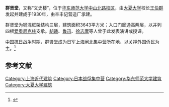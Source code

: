 {{文物保护单位
| 级别 = 市县级
|市/县名 = 普陀区
| 名称 = 大夏大学旧址
|子项 = 群贤堂
| 图片 = [[File:East_China_Normal_University_-_Putuo_campus_3.jpg|210px]]
| 编号 = 
| 分类 = 近现代重要史迹及代表性建筑
| 时代 = 民国 1930年代
| 所在 = [[上海市|上海市]][[普陀区_(上海市)|普陀区]][[中山北路_(上海)|中山北路]]3663号
| 登录 = 2011年<ref>{{Cite web|url=http://www.shpt.gov.cn/wenhuaju/gk-fawen/20171109/275924.html|title=关于印发《普陀区现有各等级文物保护单位（点）名录》的通知_行政发文_文化局|accessdate=2018-05-11|last=上海市普陀区文化局|work=www.shpt.gov.cn|language=zh-Hans|archive-url=https://web.archive.org/web/20180511214701/http://www.shpt.gov.cn/wenhuaju/gk-fawen/20171109/275924.html|archive-date=2018-05-11|dead-url=yes}}</ref>
}}
'''群贤堂'''，又称“文史楼”，位于[[华东师范大学|华东师范大学]][[华东师范大学中山北路校区|中山北路校区]]，由[[大夏大学|大夏大学]]校长[[王伯群|王伯群]]发起并建成于1930年，由辛丰记营造厂承建。

群贤堂为钢混框架结构三层，建筑面积3643平方米；入口门廊通高两层，以并列四根[[爱奥尼柱式|爱奥尼克柱]]支承。[[胡适|胡适]]、[[鲁迅|鲁迅]]、[[徐志摩|徐志摩]]等人曾于此发表演讲或授课。

[[中国抗日战争|中国抗日战争]]时期，群贤堂成为日军上海[[上海盟国侨民集中营|闸北集中营]]所在地，以关押外国侨民为主。<ref>{{Cite web |url=http://www.thepaper.cn/newsDetail_forward_1369162 |title=澎湃新闻 日军在沪集中营 |accessdate=2016-01-12 |archive-date=2016-03-04 |archive-url=https://web.archive.org/web/20160304131409/http://www.thepaper.cn/newsDetail_forward_1369162 |dead-url=no }}</ref>

==参考文献==
{{Reflist}}

{{华东师范大学}}
{{大夏大学}}

[[Category:上海近代建筑|Category:上海近代建筑]]
[[Category:日本战俘集中营|Category:日本战俘集中营]]
[[Category:华东师范大学建筑|Category:华东师范大学建筑]]
[[Category:大夏大学建筑|Category:大夏大学建筑]]